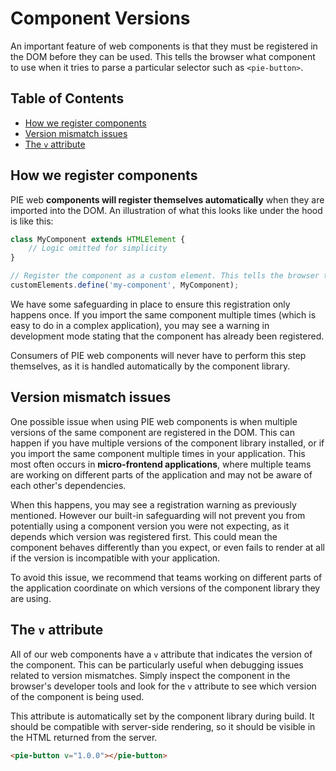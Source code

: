 
<Meta title="Introduction/Component versions" />

# Component Versions

An important feature of web components is that they must be registered in the DOM before they can be used. This tells the browser what component to use when it tries to parse a particular selector such as `<pie-button>`.

## Table of Contents
- [How we register components](#how-we-register-components)
- [Version mismatch issues](#version-mismatch-issues)
- [The `v` attribute](#the-v-attribute)

## How we register components
PIE web **components will register themselves automatically** when they are imported into the DOM. An illustration of what this looks like under the hood is like this:

```js
class MyComponent extends HTMLElement {
    // Logic omitted for simplicity
}

// Register the component as a custom element. This tells the browser to use this class when it encounters the <my-component> tag in the DOM.
customElements.define('my-component', MyComponent);
```
We have some safeguarding in place to ensure this registration only happens once. If you import the same component multiple times (which is easy to do in a complex application), you may see a warning in development mode stating that the component has already been registered.

Consumers of PIE web components will never have to perform this step themselves, as it is handled automatically by the component library.

## Version mismatch issues

One possible issue when using PIE web components is when multiple versions of the same component are registered in the DOM. This can happen if you have multiple versions of the component library installed, or if you import the same component multiple times in your application.
This most often occurs in **micro-frontend applications**, where multiple teams are working on different parts of the application and may not be aware of each other's dependencies.

When this happens, you may see a registration warning as previously mentioned. However our built-in safeguarding will not prevent you from potentially using a component version you were not expecting, as it depends which version was registered first. This could mean the component behaves differently than you expect, or even fails to render at all if the version is incompatible with your application.

To avoid this issue, we recommend that teams working on different parts of the application coordinate on which versions of the component library they are using.

## The `v` attribute

All of our web components have a `v` attribute that indicates the version of the component. This can be particularly useful when debugging issues related to version mismatches. Simply inspect the component in the browser's developer tools and look for the `v` attribute to see which version of the component is being used.

This attribute is automatically set by the component library during build. It should be compatible with server-side rendering, so it should be visible in the HTML returned from the server.

```html
<pie-button v="1.0.0"></pie-button>
```
